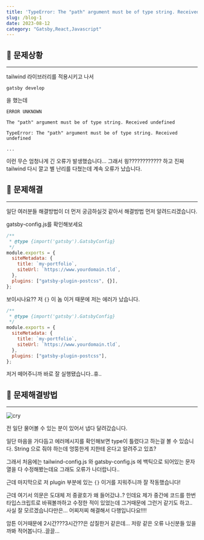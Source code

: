 ```yaml
---
title: 'TypeError: The "path" argument must be of type string. Received undefined 오류'
slug: /blog-1
date: 2023-08-12
category: "Gatsby,React,Javascript"
---
```


## 📍 문제상황

---

tailwind 라이브러리를 적용시키고 나서

`gatsby develop`

을 했는데

```shell
ERROR UNKNOWN

The "path" argument must be of type string. Received undefined

TypeError: The "path" argument must be of type string. Received undefined

...

```

이런 무슨 엄청나게 긴 오류가 발생했습니다...
그래서 읭???????????? 하고 진짜 tailwind 다시 깔고 별 난리를 다쳤는데 계속 오류가 났습니다.

## 📍 문제해결

---

일단 여러분들 해결방법이 더 먼저 궁금하실것 같아서 해결방법 먼저 알려드리겠습니다.

gatsby-config.js를 확인해보세요

```js
/**
 * @type {import('gatsby').GatsbyConfig}
 */
module.exports = {
  siteMetadata: {
    title: `my-portfolio`,
    siteUrl: `https://www.yourdomain.tld`,
  },
  plugins: ["gatsby-plugin-postcss", {}],
};
```

보이시나요?? 저 `{}` 이 놈 이거 때문에 저는 에러가 났습니다.

```js
/**
 * @type {import('gatsby').GatsbyConfig}
 */
module.exports = {
  siteMetadata: {
    title: `my-portfolio`,
    siteUrl: `https://www.yourdomain.tld`,
  },
  plugins: ["gatsby-plugin-postcss"],
};
```

저거 떼어주니까 바로 잘 실행됐습니다..휴..

## 📍 문제해결방법

---

![cry](./images/blog-1/cry.jpg)

전 일단 물어볼 수 있는 분이 있어서 냅다 달려갔습니다.

일단 마음을 가다듬고 에러메시지를 확인해보면
type이 틀렸다고 하는걸 볼 수 있습니다. String 으로 줘야 하는데 엉뚱한게 지한테 온다고 알려주고 있죠?

그래서 처음에는 tailwind-config.js 와 gatsby-config.js 에 백틱으로 되어있는 문자열을 다 수정해봤는데요 그래도 오류가 나더랍니다..

근데 마지막으로 저 plugin 부분에 있는 `{}` 이거를 지워주니까 잘 작동했습니다!

근데 여기서 의문은 도대체 저 중괄호가 왜 들어갔냐..?
인데요 제가 중간에 코드를 한번 타입스크립트로 바꿔볼까하고 수정한 적이 있었는데 그거때문에 그런거 같기도 하고.. 사실 잘 모르겠습니다만은... 어찌저찌 해결해서 다행입니다요!!!!

암튼 이거때문에 2시간???3시간??은 삽질한거 같은데... 저랑 같은 오류 나신분들 있을까봐 적어봅니다..끌끌...

